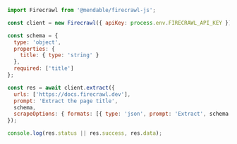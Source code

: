 ```js Node
import Firecrawl from '@mendable/firecrawl-js';

const client = new Firecrawl({ apiKey: process.env.FIRECRAWL_API_KEY });

const schema = {
  type: 'object',
  properties: {
    title: { type: 'string' }
  },
  required: ['title']
};

const res = await client.extract({
  urls: ['https://docs.firecrawl.dev'],
  prompt: 'Extract the page title',
  schema,
  scrapeOptions: { formats: [{ type: 'json', prompt: 'Extract', schema }] }
});

console.log(res.status || res.success, res.data);
```


